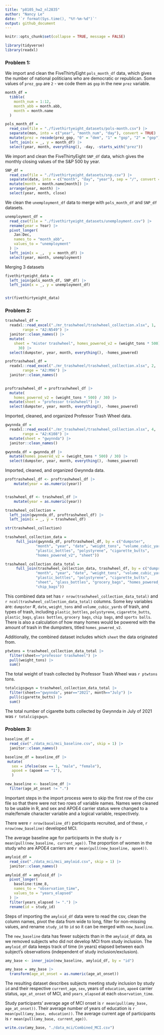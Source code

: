 ```yaml
---
title: "p8105_hw2_nl2835"
author: "Nancy Le"
date: '`r format(Sys.time(), "%Y-%m-%d")`'
output: github_document
---
```


```r
knitr::opts_chunk$set(collapse = TRUE, message = FALSE)
```


```r
library(tidyverse)
library(readxl)

```

### Problem 1: 

We import and clean the FiveThirtyEight `pols_month_df` data, which gives the number of national politicians who are democratic or republican. Some values of `prez_gop` are `2` - we code them as `gop` in the new `prez` variable. 

```r

month_df = 
  tibble(
    month_num = 1:12,
    month_abb = month.abb,
    month = month.name
  )

pols_month_df = 
  read_csv(file = "./fivethirtyeight_datasets/pols-month.csv") |> 
  separate(mon, into = c("year", "month_num", "day"), convert = TRUE) |> 
  mutate(prez = recode(prez_gop, "0" = "dem", "1" = "gop", "2" = "gop")) |>
  left_join(x = _, y = month_df) |> 
  select(year, month, everything(), -day, -starts_with("prez")) 

```



We import and clean the FiveThirtyEight `SNP_df` data, which gives the monthly closing values of the S&P 500 by year. 

```r
SNP_df = 
  read_csv(file = "./fivethirtyeight_datasets/snp.csv") |> 
  separate(date, into = c("month", "day", "year"), sep = "/", convert = TRUE) |> 
  mutate(month = month.name[month]) |> 
  arrange(year, month) |> 
  select(year, month, close)
```


We clean the `unemployment_df` data to merge with `pols_month_df` and `SNP_df` datasets.


```r
unemployment_df = 
  read_csv(file = "./fivethirtyeight_datasets/unemployment.csv") |> 
  rename(year = Year) |> 
  pivot_longer(
    Jan:Dec,
    names_to = "month_abb",
    values_to = "unemployment"
  ) |> 
  left_join(x = _,  y = month_df) |> 
  select(year, month, unemployment)
```

Merging 3 datasets

```r
fivethirtyeight_data = 
  left_join(pols_month_df, SNP_df) |> 
  left_join(x = _, y = unemployment_df)


str(fivethirtyeight_data)
```



### Problem 2:

```r
trashwheel_df = 
  readxl::read_excel("./mr_trashwheel/trashwheel_collection.xlsx", 1,
        range = "A2:N549") |> 
  janitor::clean_names() |> 
  mutate(
    sheet = "mister trashwheel", homes_powered_v2 = (weight_tons * 500) / 
      30) |> 
  select(dumpster, year, month, everything(), -homes_powered)
```



```r
proftrashwheel_df = 
  readxl::read_excel("./mr_trashwheel/trashwheel_collection.xlsx", 2,
        range = "A2:M96") |> 
  janitor::clean_names()
  

proftrashwheel_df = proftrashwheel_df |> 
  mutate(
    homes_powered_v2 = (weight_tons * 500) / 30) |> 
  mutate(sheet = "professor trashwheel") |> 
  select(dumpster, year, month, everything(), -homes_powered)


```


Imported, cleaned, and organized Professor Trash Wheel data.

```r
gwynnda_df = 
  readxl::read_excel("./mr_trashwheel/trashwheel_collection.xlsx", 4,
        range = "A2:K108") |> 
  mutate(sheet = "gwynnda") |> 
  janitor::clean_names()

gwynnda_df = gwynnda_df |> 
  mutate(homes_powered_v2 = (weight_tons * 500) / 30) |> 
  select(dumpster, year, month, everything(), -homes_powered)
```

Imported, cleaned, and organized Gwynnda data.

```r
proftrashwheel_df <- proftrashwheel_df |>   
    mutate(year = as.numeric(year))


trashwheel_df <- trashwheel_df |>   
    mutate(year = as.numeric(year))

```


```r
trashwheel_collection = 
  left_join(gwynnda_df, proftrashwheel_df) |>
  left_join(x = _, y = trashwheel_df)

str(trashwheel_collection)
```

```r
trashwheel_collection_data =  
     full_join(gwynnda_df, proftrashwheel_df, by = c("dumpster",
              "month", "year", "date", "weight_tons", "volume_cubic_yards", 
              "plastic_bottles", "polystyrene", "cigarette_butts",
              "homes_powered_v2", "sheet"))

```



```r
trashwheel_collection_data_total = 
     full_join(trashwheel_collection_data, trashwheel_df, by = c("dumpster",
              "month", "year", "date", "weight_tons", "volume_cubic_yards", 
              "plastic_bottles", "polystyrene", "cigarette_butts", 
              "sheet", "glass_bottles", "grocery_bags", "homes_powered_v2",
              "chip_bags"))

```


This combined data set has ```r nrow(trashwheel_collection_data_total)``` and
```r ncol(trashwheel_collection_data_total)``` columns. Some key variables are: `dumpster` #, `date`, `weight_tons` and `volume_cubic_yards` of trash, and types of trash,  including `plastic_bottles`, `polystyrene`, `cigarette_butts`, `plastic_bags`, `glass bottles`, `grocery bags`, `chip bags`, and `sports balls`. There is also a calculation of how many homes would be powered with the amount of trash in the dumpsters, titled `homes_powered_v2`.

Additionally, the combined dataset includes which `sheet` the data originated from.



```r
ptwtons = trashwheel_collection_data_total |> 
  filter(sheet=="professor trashwheel") |> 
  pull(weight_tons) |> 
  sum() 

```


The total weight of trash collected by Professor Trash Wheel was ```r ptwtons``` tons.


```r
totalcigsgwyn = trashwheel_collection_data_total |> 
  filter(sheet=="gwynnda", year=="2021", month=="July") |> 
  pull(cigarette_butts) |> 
  sum() 
```


The total number of cigarette butts collected by Gwynnda in July of 2021 was ```r totalcigsgwyn```.
 



### Problem 3:

```r
baseline_df = 
  read_csv("./data_mci/mci_baseline.csv", skip = 1) |> 
  janitor::clean_names() 
```


```r
baseline_df = baseline_df |> 
 mutate(
   sex = ifelse(sex == 1, "male", "female"),
   apoe4 = (apoe4 == "1"),
   )
```

```r
new_baseline <- baseline_df |> 
  filter(age_at_onset != ".")
```

Important steps in the import process were to skip the first row of the csv file so that there were not two rows of variable names. Names were cleaned to be usable in R, and sex and APOE4 carrier status were changed to a male/female character variable and a logical variable, respectively.

There were ```r nrow(baseline_df)``` participants recruited, and of these, ```r nrow(new_baseline)``` developed MCI. 

The average baseline age for participants in the study is ```r mean(pull(new_baseline, current_age))```. The proportion of women in the study who are APOE4 carriers are ```r mean(pull(new_baseline, apoe4))```.


```r
amyloid_df = 
  read_csv("./data_mci/mci_amyloid.csv", skip = 1) |> 
  janitor::clean_names() 
```

```r
amyloid_df = amyloid_df |> 
  pivot_longer(
    baseline:time_8,
    names_to = "observation_time",
    values_to = "years_elapsed"
  ) |> 
  filter(years_elapsed != ".") |> 
  rename(id = study_id) 
```

Steps of importing the `amyloid_df` data were to read the csv, clean the column names, pivot the data from wide to long, filter for non-missing values, and rename `study_id` to `id` so it can be merged with `new_baseline`.

The `new_baseline` data has fewer subjects than in the `amyloid_df` data, as we removed subjects who did not develop MCI from study inclusion. The `amyloid_df` data keeps track of time (in years) elapsed between each subject's observations (independent of study inclusion/exclusion). 


```r
amy_base <- inner_join(new_baseline, amyloid_df, by = "id")
```

```r
amy_base = amy_base |> 
  transform(age_at_onset = as.numeric(age_at_onset))
```


The resulting dataset describes subjects meeting study inclusion by study `id` and their respective `current_age`, `sex`, years of `education`, `apoe4` carrier status, `age_at_onset` of MCI, and `years_elapsed` at each `observation_time`. 

Study participants' average age of MCI onset is `r mean(pull(amy_base, age_at_onset))`. Their average number of years of education is `r mean(pull(amy_base, education))`. The average current age of participants is `r mean(pull(amy_base, current_age))`. 


```r
write.csv(amy_base, "./data_mci/Combined_MCI.csv") 
```

